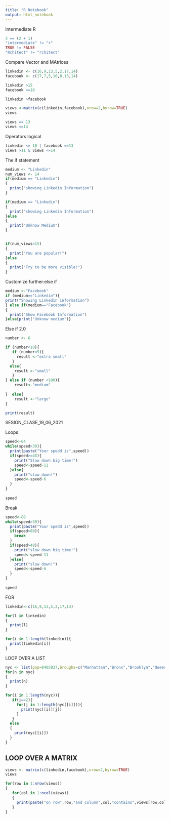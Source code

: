 ```yaml
---
title: "R Notebook"
output: html_notebook
---
```


Intermediate R

```r

3 == (2 + 1)
"intermediate" != "r"
TRUE != FALSE
"Rchitect" != "rchitect"

```

Compare Vector and MAtrices
```r
linkedin <- c(16,9,13,5,2,17,14)
facebook <- c(17,7,5,16,8,13,14)

linkedin >15
facebook <=10

linkedin >facebook

views <-matrix(c(linkedin,facebook),nrow=2,byrow=TRUE)
views

views == 13
views <=14


```
Operators logical

```r
linkedin <= 10 | facebook ==13
views >11 & views <=14

```

The if statement
```r
medium <- "Linkedin"
num_views <- 14
if(medium == "Linkedin")
{
  print("showing Linkedin Information")
}

if(medium == "Linkedin")
{
  print("showing Linkedin Information")
}else
{ 
  print("Unknow Medium")
}


if(num_views>15)
{
  print("You are popular!")
}else
{
  print("Try to be more visible!")
}

```
Customize further:else if

```r

medium <-"Facebook"
if (medium=="Linkedin"){
print("Showing LinkedIn information") 
} else if(medium=="Facebook")
{
  print("Show Facebook Information")
}else{print("Unknow medium")}
```
Else if 2.0

```r
number <- 6

if (number<10){
   if (number<5){
     result <-"extra small"
   }
  else{
    result <-"small"
   }
} else if (number <100){
    result<-"medium"
    
}  else{
    result <-"large"
}

print(result)
```
SESION_CLASE_19_06_2021

Loops

```r
speed<-64
while(speed>30){
  print(paste("Your spedd is",speed))
  if(speed>=48){
    print("Slow down big time!")
    speed<-speed-11
  }else{
    print("slow down!")
    speed<-speed-6
  }
}
  
speed

```
Break

```r
speed<-88
while(speed>30){
  print(paste("Your spedd is",speed))
  if(speed>80){
    break
  }
  if(speed>48){
    print("slow down big time!")
    speed<-speed-11
  }else{
    print("slow down!")
    speed<-speed-6
  }
}
  
speed

```
FOR

```r
linkedin<-c(16,9,13,5,2,17,14)

for(l in linkedin)
{
  print(l)
}

for(i in 1:length(linkedin)){
  print(linkedin[i])
}
```

LOOP OVER A LIST

```r

nyc <- list(pop=8405837,broughs=c("Manhattan","Bronx","Brooklyn","Queens","State Island"),capital=FALSE)
for(n in nyc)
{
  print(n)
}

for(i in 1:length(nyc)){
   if(i==2){
     for(j in 1:length(nyc[[i]])){
       print(nyc[[i]][j])
     }
   }
  else
  {
    print(nyc[[i]])
  }
}
```
LOOP OVER A MATRIX
------------------

```r
views <- matrix(c(linkedin,facebook),nrow=2,byrow=TRUE)
views

for(row in 1:nrow(views))
{
   for(col in 1:ncol(views))
   {
     print(paste("on row",row,"and column",col,"contains",views[row,col]))
   }
}
```

